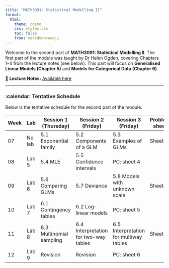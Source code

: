 ```yaml
---
title: "MATH3091: Statistical Modelling II"
format:
  html:
    theme: cosmo
    css: styles.css
    toc: false
    from: markdown+emoji
---
```


Welcome to the second part of **[MATH3091: Statistical Modelling II]{.attention}**. The first part of the module was taught by Dr Helen Ogden, covering Chapters 1–4 from the lecture notes (see below). This part will focus on **Generalised Linear Models (Chapter 5)** and **Models for Categorical Data (Chapter 6)**.

📖 **Lecture Notes:** [Available here](https://heogden.github.io/math3091/){target="_blank"}

---

### :calendar: **Tentative Schedule**  

Below is the tentative schedule for the second part of the module.   

:::{.small-text}
| Week | Lab   | Session 1 (Thursday) | Session 2 (Friday) | Session 3 (Friday) | Problem sheet |
| ---- | ------- | ---------------- | ----------------- | ----------------- | ------------- |
| 07 | No lab  | 5.1 Exponential family | 5.2 Components of a GLM | 5.3 Examples of GLMs | Sheet 4 |
| 08 | Lab 5   | 5.4 MLE | 5.5 Confidence intervals | PC: sheet 4 | |
| 09 | Lab 6   | 5.6 Comparing GLMs | 5.7 Deviance | 5.8 Models with unknown scale | Sheet 5 |
| 10 | Lab 7   | 6.1 Contingency tables | 6.2 Log-linear models | PC: sheet 5 | |
| 11 | Lab 8   | 6.3 Multinomial sampling | 6.4 Interpretation for two-way tables | 6.5 Interpretation for multiway tables | Sheet 6 |
| 12 | Lab 9  | Revision | Revision | PC: sheet 6 | |
:::